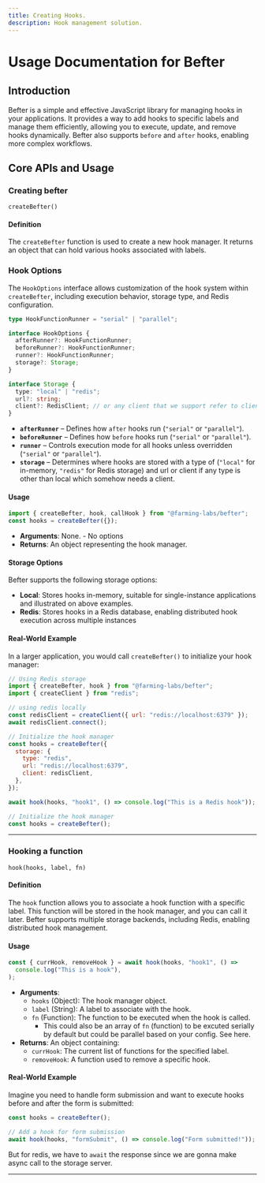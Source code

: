 ```yaml
---
title: Creating Hooks.
description: Hook management solution.
---
```


# Usage Documentation for Befter

## Introduction

Befter is a simple and effective JavaScript library for managing hooks in your applications. It provides a way to add hooks to specific labels and manage them efficiently, allowing you to execute, update, and remove hooks dynamically. Befter also supports `before` and `after` hooks, enabling more complex workflows.

## Core APIs and Usage

### Creating befter

`createBefter()`

#### Definition

The `createBefter` function is used to create a new hook manager. It returns an object that can hold various hooks associated with labels.

### Hook Options

The `HookOptions` interface allows customization of the hook system within `createBefter`, including execution behavior, storage type, and Redis configuration.

```typescript
type HookFunctionRunner = "serial" | "parallel";

interface HookOptions {
  afterRunner?: HookFunctionRunner;
  beforeRunner?: HookFunctionRunner;
  runner?: HookFunctionRunner;
  storage?: Storage;
}

interface Storage {
  type: "local" | "redis";
  url?: string;
  client?: RedisClient; // or any client that we support refer to client section
}
```

- **`afterRunner`** – Defines how `after` hooks run (`"serial"` or `"parallel"`).
- **`beforeRunner`** – Defines how `before` hooks run (`"serial"` or `"parallel"`).
- **`runner`** – Controls execution mode for all hooks unless overridden (`"serial"` or `"parallel"`).
- **`storage`** – Determines where hooks are stored with a type of (`"local"` for in-memory, `"redis"` for Redis storage) and url or client if any type is other than local which somehow needs a client.

#### Usage

```javascript
import { createBefter, hook, callHook } from "@farming-labs/befter";
const hooks = createBefter({});
```

- **Arguments**: None. - No options
- **Returns**: An object representing the hook manager.

#### Storage Options

Befter supports the following storage options:

- **Local**: Stores hooks in-memory, suitable for single-instance applications and illustrated on above examples.
- **Redis**: Stores hooks in a Redis database, enabling distributed hook execution across multiple instances

#### Real-World Example

In a larger application, you would call `createBefter()` to initialize your hook manager:

```javascript
// Using Redis storage
import { createBefter, hook } from "@farming-labs/befter";
import { createClient } from "redis";

// using redis locally
const redisClient = createClient({ url: "redis://localhost:6379" });
await redisClient.connect();

// Initialize the hook manager
const hooks = createBefter({
  storage: {
    type: "redis",
    url: "redis://localhost:6379",
    client: redisClient,
  },
});

await hook(hooks, "hook1", () => console.log("This is a Redis hook"));
```

```javascript
// Initialize the hook manager
const hooks = createBefter();
```

---

### Hooking a function

`hook(hooks, label, fn)`

#### Definition

The `hook` function allows you to associate a hook function with a specific label. This function will be stored in the hook manager, and you can call it later. Befter supports multiple storage backends, including Redis, enabling distributed hook management.

#### Usage

```javascript
const { currHook, removeHook } = await hook(hooks, "hook1", () =>
  console.log("This is a hook"),
);
```

- **Arguments**:
  - `hooks` (Object): The hook manager object.
  - `label` (String): A label to associate with the hook.
  - `fn` (Function): The function to be executed when the hook is called.
    - This could also be an array of `fn` (function) to be excuted serially by default but could be parallel based on your config. See here.
- **Returns**: An object containing:
  - `currHook`: The current list of functions for the specified label.
  - `removeHook`: A function used to remove a specific hook.

#### Real-World Example

Imagine you need to handle form submission and want to execute hooks before and after the form is submitted:

```javascript
const hooks = createBefter();

// Add a hook for form submission
await hook(hooks, "formSubmit", () => console.log("Form submitted!"));
```

But for redis, we have to `await` the response since we are gonna make async call to the storage server.

---
